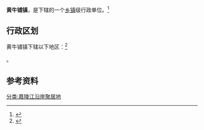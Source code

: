 {{中国乡级行政区|61/03/30/102/000}}

'''黄牛铺镇'''，是{{PRC admin/fullname|61/03/30/102/000|3}}下辖的一个[[乡镇|乡镇]]级行政单位。<ref>{{PRC admin/ref sgc|{{PRC admin/parent|61/03/30/102/000}}}}</ref>

== 行政区划 ==

黄牛铺镇下辖以下地区：<ref>{{PRC admin/ref sgc|61/03/30/102/000}}</ref>

{{PRC admin/children|61/03/30/102/000}}。

== 参考资料 ==

{{reflist}}

{{行政区划小作品}}
{{PRC admin/navcat|61/03/30/102/000}}
[[分类:嘉陵江沿岸聚居地|分类:嘉陵江沿岸聚居地]]